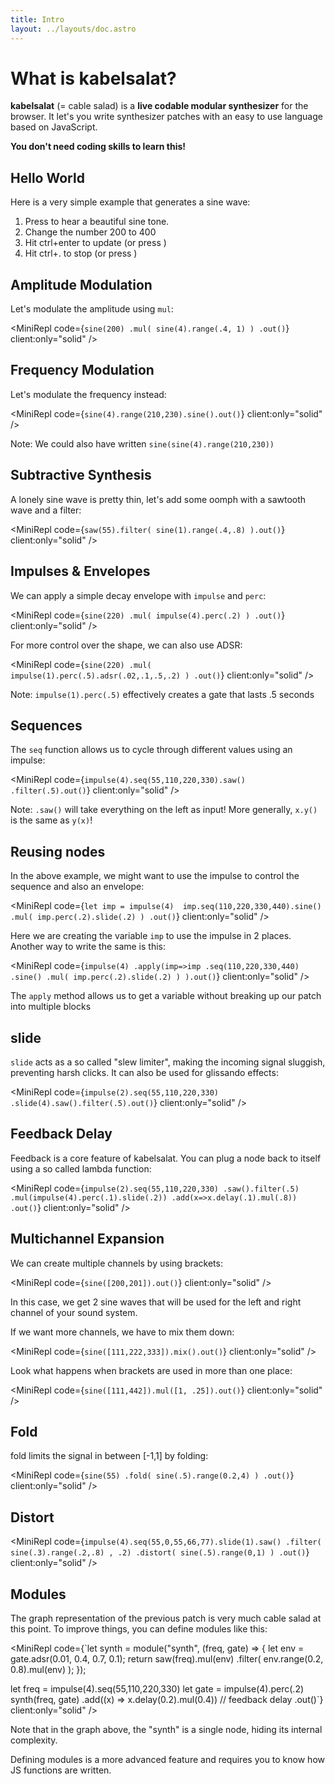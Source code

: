 ```yaml
---
title: Intro
layout: ../layouts/doc.astro
---
```



# What is kabelsalat?

**kabelsalat** (= cable salad) is a **live codable modular synthesizer** for the browser. It let's you write synthesizer patches with an easy to use language based on JavaScript.

**You don't need coding skills to learn this!**

## Hello World

Here is a very simple example that generates a sine wave:

<MiniRepl code="sine(200).out()" client:only="solid" />

<Box>

1. Press <Icon type="play" /> to hear a beautiful sine tone.
2. Change the number 200 to 400
3. Hit ctrl+enter to update (or press <Icon type="refresh" />)
4. Hit ctrl+. to stop (or press <Icon type="stop" /> )

</Box>

## Amplitude Modulation

Let's modulate the amplitude using `mul`:

<MiniRepl
  code={`sine(200)
.mul( sine(4).range(.4, 1) )
.out()`}
  client:only="solid"
/>

## Frequency Modulation

Let's modulate the frequency instead:

<MiniRepl code={`sine(4).range(210,230).sine().out()`} client:only="solid" />
<Box>

Note: We could also have written `sine(sine(4).range(210,230))`

</Box>

## Subtractive Synthesis

A lonely sine wave is pretty thin, let's add some oomph with a sawtooth wave
and a filter:

<MiniRepl
  code={`saw(55).filter( sine(1).range(.4,.8) ).out()`}
  client:only="solid"
/>

## Impulses & Envelopes

We can apply a simple decay envelope with `impulse` and `perc`:

<MiniRepl
  code={`sine(220)
.mul( impulse(4).perc(.2) )
.out()`}
  client:only="solid"
/>

For more control over the shape, we can also use ADSR:

<MiniRepl
  code={`sine(220)
.mul( impulse(1).perc(.5).adsr(.02,.1,.5,.2) )
.out()`}
  client:only="solid"
/>

<Box>
    
Note: `impulse(1).perc(.5)` effectively creates a gate that lasts .5 seconds

</Box>

## Sequences

The `seq` function allows us to cycle through different values using an
impulse:

<MiniRepl
  code={`impulse(4).seq(55,110,220,330).saw()
.filter(.5).out()`}
  client:only="solid"
/>
<Box>

Note: `.saw()` will take everything on the left as input! More generally, `x.y()` is the same as `y(x)`!

</Box>

## Reusing nodes

In the above example, we might want to use the impulse to control the sequence and also an envelope:

<MiniRepl
  code={`let imp = impulse(4) 
imp.seq(110,220,330,440).sine()
.mul( imp.perc(.2).slide(.2) )
.out()`}
  client:only="solid"
/>

Here we are creating the variable `imp` to use the impulse in 2 places.
Another way to write the same is this:

<MiniRepl
  code={`impulse(4)
.apply(imp=>imp
  .seq(110,220,330,440)
  .sine()
  .mul( imp.perc(.2).slide(.2) )
).out()`}
  client:only="solid"
/>

The `apply` method allows us to get a variable without breaking up our patch
into multiple blocks

## slide

`slide` acts as a so called "slew limiter", making the incoming signal sluggish,
preventing harsh clicks. It can also be used for glissando effects:

<MiniRepl
  code={`impulse(2).seq(55,110,220,330)
.slide(4).saw().filter(.5).out()`}
  client:only="solid"
/>

## Feedback Delay

Feedback is a core feature of kabelsalat. You can plug a node back to itself
using a so called lambda function:

<MiniRepl
  code={`impulse(2).seq(55,110,220,330)
.saw().filter(.5)
.mul(impulse(4).perc(.1).slide(.2))
.add(x=>x.delay(.1).mul(.8))
.out()`}
  client:only="solid"
/>

## Multichannel Expansion

We can create multiple channels by using brackets:

<MiniRepl code={`sine([200,201]).out()`} client:only="solid" />
<Box>

In this case, we get 2 sine waves that will be used for the left and right channel of your sound system.

</Box>

If we want more channels, we have to mix them down:

<MiniRepl code={`sine([111,222,333]).mix().out()`} client:only="solid" />

Look what happens when brackets are used in more than one place:

<MiniRepl code={`sine([111,442]).mul([1, .25]).out()`} client:only="solid" />

## Fold

fold limits the signal in between [-1,1] by folding:

<MiniRepl
  code={`sine(55)
.fold( sine(.5).range(0.2,4) )
.out()`}
  client:only="solid"
/>

## Distort

<MiniRepl
  code={`impulse(4).seq(55,0,55,66,77).slide(1).saw()
.filter( sine(.3).range(.2,.8) , .2)
.distort( sine(.5).range(0,1) )
.out()`}
  client:only="solid"
/>

## Modules

The graph representation of the previous patch is very much cable salad at this
point. To improve things, you can define modules like this:

<MiniRepl
    code={`let synth = module("synth", (freq, gate) => {
  let env = gate.adsr(0.01, 0.4, 0.7, 0.1);
  return saw(freq).mul(env)
    .filter( env.range(0.2, 0.8).mul(env) );
});

let freq = impulse(4).seq(55,110,220,330)
let gate = impulse(4).perc(.2)
synth(freq, gate)
.add((x) => x.delay(0.2).mul(0.4)) // feedback delay
.out()`}
client:only="solid"
/>

<Box>

Note that in the graph above, the "synth" is a single node, hiding its
internal complexity.

Defining modules is a more advanced feature and requires you to know how JS
functions are written.

</Box>
